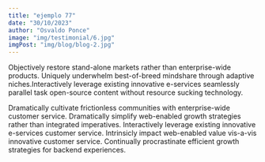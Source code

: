 ```yaml
---
title: "ejemplo 77"
date: "30/10/2023"
author: "Osvaldo Ponce"
image: "img/testimonial/6.jpg"
imgPost: "img/blog/blog-2.jpg"
---
```


<MdxPage 
title="Why customer retention is the ultimate growth strategy">

Objectively restore stand-alone markets rather than enterprise-wide products. Uniquely 
underwhelm best-of-breed mindshare through adaptive niches.Interactively leverage existing 
innovative e-services seamlessly parallel task open-source content without resource sucking 
technology.

Dramatically cultivate frictionless communities with enterprise-wide customer service. 
Dramatically simplify web-enabled growth strategies rather than integrated imperatives. 
Interactively leverage existing innovative e-services customer service. Intrinsicly impact web-enabled value vis-a-vis innovative customer service. 
Continually procrastinate efficient growth strategies for backend experiences.
</MdxPage>